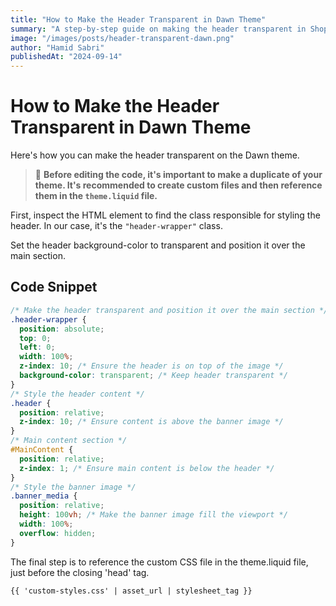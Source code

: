 ```yaml
---
title: "How to Make the Header Transparent in Dawn Theme"
summary: "A step-by-step guide on making the header transparent in Shopify's Dawn theme."
image: "/images/posts/header-transparent-dawn.png"
author: "Hamid Sabri"
publishedAt: "2024-09-14"
---
```


# How to Make the Header Transparent in Dawn Theme

Here's how you can make the header transparent on the Dawn theme.

> 📘 **Before editing the code, it's important to make a duplicate of your theme. It's recommended to create custom files and then reference them in the `theme.liquid` file.**

First, inspect the HTML element to find the class responsible for styling the header. In our case, it's the `"header-wrapper"` class.

Set the header background-color to transparent and position it over the main section.
## Code Snippet

```css
/* Make the header transparent and position it over the main section */
.header-wrapper {
  position: absolute;
  top: 0;
  left: 0;
  width: 100%;
  z-index: 10; /* Ensure the header is on top of the image */
  background-color: transparent; /* Keep header transparent */
}
/* Style the header content */
.header {
  position: relative;
  z-index: 10; /* Ensure content is above the banner image */
}
/* Main content section */
#MainContent {
  position: relative;
  z-index: 1; /* Ensure main content is below the header */
}
/* Style the banner image */
.banner_media {
  position: relative;
  height: 100vh; /* Make the banner image fill the viewport */
  width: 100%;
  overflow: hidden;
}

```
The final step is to reference the custom CSS file in the theme.liquid file, just before the closing 'head' tag.

```liquid
{{ 'custom-styles.css' | asset_url | stylesheet_tag }}


```
